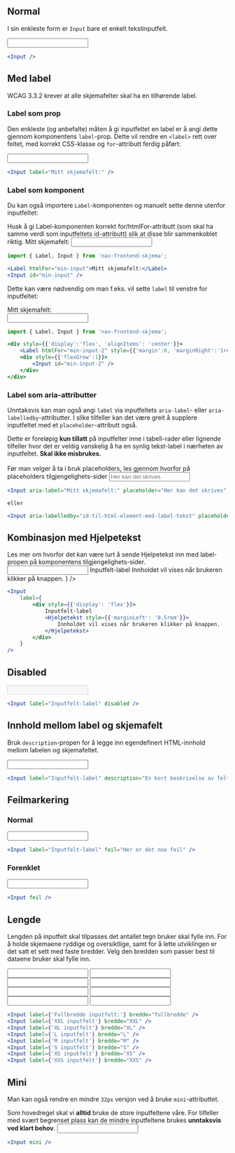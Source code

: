 
## Normal

I sin enkleste form er `Input` bare et enkelt tekstinputfelt.

<Example>
    <Input />
</Example>

```jsx
<Input />
```

## Med label

<Alertstripe type="info">
    <Lenke href="https://www.w3.org/TR/WCAG21/#labels-or-instructions">WCAG 3.3.2</Lenke> krever at alle skjemafelter skal ha en tilhørende <InlineCode>label</InlineCode>.
</Alertstripe>

### Label som prop

Den enkleste (og anbefalte) måten å gi inputfeltet en label er å angi dette gjennom komponentens `label`-prop. Dette vil rendre en `<label>` rett over feltet, med korrekt CSS-klasse og `for`-attributt ferdig påført:

<Example>
    <Input label="Mitt skjemafelt:" />
</Example>

```jsx
<Input label="Mitt skjemafelt:" />
```

### Label som komponent

Du kan også importere `Label`-komponenten og manuelt sette denne utenfor inputfeltet:

<Alertstripe type="advarsel">
    Husk å gi Label-komponenten korrekt <InlineCode>for</InlineCode>/<InlineCode>htmlFor</InlineCode>-attributt (som skal ha samme verdi som inputfeltets <InlineCode>id</InlineCode>-attributt) slik at disse blir sammenkoblet riktig.
</Alertstripe>

<Example>
    <Label htmlFor="min-input">Mitt skjemafelt:</Label>
    <Input id="min-input" />
</Example>

```jsx
import { Label, Input } from 'nav-frontend-skjema';

<Label htmlFor="min-input">Mitt skjemafelt:</Label>
<Input id="min-input" />
```

Dette kan være nødvendig om man f.eks. vil sette `label` til venstre for inputfeltet:

<Example>
    <div style={{'display':'flex', 'alignItems': 'center'}}>
        <Label htmlFor="min-input-2" style={{'margin':0, 'marginRight':'1rem'}}>Mitt skjemafelt:</Label>
        <div style={{'flexGrow':1}}>
            <Input id="min-input-2" />
        </div>
    </div>
</Example>

```jsx
import { Label, Input } from 'nav-frontend-skjema';

<div style={{'display':'flex', 'alignItems': 'center'}}>
    <Label htmlFor="min-input-2" style={{'margin':0, 'marginRight':'1rem'}}>Mitt skjemafelt:</Label>
    <div style={{'flexGrow':1}}>
        <Input id="min-input-2" />
    </div>
</div>
```

### Label som aria-attributter

Unntaksvis kan man også angi `label` via inputfeltets `aria-label`- eller `aria-labelledby`-attributter. I slike tilfeller kan det være greit å supplere inputfeltet med et `placeholder`-attributt også.

<Alertstripe type="advarsel">
    Dette er foreløpig <strong>kun tillatt</strong> på inputfelter inne i tabell-rader eller lignende tilfeller hvor det er veldig vanskelig å ha en synlig tekst-label i nærheten av inputfeltet. <strong>Skal ikke misbrukes.</strong><br/><br/>
    Før man velger å ta i bruk placeholders, <Lenke href="/accessibility/placeholders">les gjennom hvorfor på placeholders tilgjengelighets-sider</Lenke>
</Alertstripe>

<Example>
    <Input aria-label="Mitt skjemafelt:" placeholder="Her kan det skrives" />
</Example>

```jsx
<Input aria-label="Mitt skjemafelt:" placeholder="Her kan det skrives" />

eller

<Input aria-labelledby="id-til-html-element-med-label-tekst" placeholder="Her kan det skrives" />
```

## Kombinasjon med Hjelpetekst

<Alertstripe type="info">
    Les mer om hvorfor det kan være lurt å sende Hjelpetekst inn med <InlineCode>label</InlineCode>-propen på <Lenke href="/components/hjelpetekst/accessibility">komponentens tilgjengelighets-sider</Lenke>.
</Alertstripe>

<Example>
    <Input
        label={
            <div style={{'display': 'flex'}}>
                Inputfelt-label
                <Hjelpetekst style={{'marginLeft': '0.5rem'}}>
                    Innholdet vil vises når brukeren klikker på knappen.
                </Hjelpetekst>
            </div>
        }
    />
</Example>

```jsx
<Input
    label={
        <div style={{'display': 'flex'}}>
            Inputfelt-label
            <Hjelpetekst style={{'marginLeft': '0.5rem'}}>
                Innholdet vil vises når brukeren klikker på knappen.
            </Hjelpetekst>
        </div>
    }
/>
```

## Disabled

<Example>
    <Input label="Inputfelt-label" disabled />
</Example>

```jsx
<Input label="Inputfelt-label" disabled />
```

## Innhold mellom label og skjemafelt

Bruk `description`-propen for å legge inn egendefinert HTML-innhold mellom labelen og skjemafeltet.

<Example>
    <Input label="Inputfelt-label" description="En kort beskrivelse av feltet" />
</Example>

```jsx
<Input label="Inputfelt-label" description="En kort beskrivelse av feltet" />
```



## Feilmarkering

### Normal

<Example>
    <Input label="Inputfelt-label" feil="Her er det noe feil" />
</Example>

```jsx
<Input label="Inputfelt-label" feil="Her er det noe feil" />
```

### Forenklet

<Example>
    <Input feil />
</Example>

```jsx
<Input feil />
```

## Lengde

Lengden på inputfelt skal tilpasses det antallet tegn bruker skal fylle inn. For å holde skjemaene
ryddige og oversiktlige, samt for å lette utviklingen er det satt et sett med faste bredder. Velg
den bredden som passer best til dataene bruker skal fylle inn.

<Example>
    <SkjemaGruppe>
        <Input label={'Fullbredde inputfelt:'} bredde="fullbredde" />
        <Input label={'XXL inputfelt'} bredde="XXL" />
        <Input label={'XL inputfelt'} bredde="XL" />
        <Input label={'L inputfelt'} bredde="L" />
        <Input label={'M inputfelt'} bredde="M" />
        <Input label={'S inputfelt'} bredde="S" />
        <Input label={'XS inputfelt'} bredde="XS" />
        <Input label={'XXS inputfelt'} bredde="XXS" />
    </SkjemaGruppe>
</Example>

```jsx
<Input label={'Fullbredde inputfelt:'} bredde="fullbredde" />
<Input label={'XXL inputfelt'} bredde="XXL" />
<Input label={'XL inputfelt'} bredde="XL" />
<Input label={'L inputfelt'} bredde="L" />
<Input label={'M inputfelt'} bredde="M" />
<Input label={'S inputfelt'} bredde="S" />
<Input label={'XS inputfelt'} bredde="XS" />
<Input label={'XXS inputfelt'} bredde="XXS" />
```

## Mini

Man kan også rendre en mindre `32px` versjon ved å bruke `mini`-attributtet.

<Alertstripe type="advarsel">
    Som hovedregel skal vi <strong>alltid</strong> bruke de store inputfeltene våre. For tilfeller med svært begrenset plass kan de mindre inputfeltene 
    brukes <strong>unntaksvis ved klart behov</strong>.
</Alertstripe>

<Example>
    <Input mini />
</Example>

```jsx
<Input mini />
```
